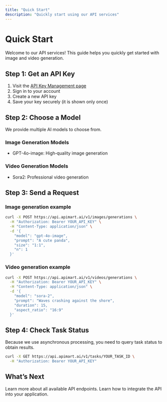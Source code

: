 ```yaml
---
title: "Quick Start"
description: "Quickly start using our API services"
---
```


# Quick Start

Welcome to our API services! This guide helps you quickly get started with image and video generation.

## Step 1: Get an API Key

1. Visit the [API Key Management page](https://api.apimart.ai/console/token)
2. Sign in to your account
3. Create a new API key
4. Save your key securely (it is shown only once)

## Step 2: Choose a Model

We provide multiple AI models to choose from.

### Image Generation Models
- GPT-4o-image: High‑quality image generation

### Video Generation Models
- Sora2: Professional video generation

## Step 3: Send a Request

### Image generation example

```bash
curl -X POST https://api.apimart.ai/v1/images/generations \
  -H "Authorization: Bearer YOUR_API_KEY" \
  -H "Content-Type: application/json" \
  -d '{
    "model": "gpt-4o-image",
    "prompt": "A cute panda",
    "size": "1:1",
    "n": 1
  }'
```

### Video generation example

```bash
curl -X POST https://api.apimart.ai/v1/videos/generations \
  -H "Authorization: Bearer YOUR_API_KEY" \
  -H "Content-Type: application/json" \
  -d '{
    "model": "sora-2",
    "prompt": "Waves crashing against the shore",
    "duration": 15,
    "aspect_ratio": "16:9"
  }'
```

## Step 4: Check Task Status

Because we use asynchronous processing, you need to query task status to obtain results.

```bash
curl -X GET https://api.apimart.ai/v1/tasks/YOUR_TASK_ID \
  -H "Authorization: Bearer YOUR_API_KEY"
```

## What’s Next

<Card title="View API docs" icon="book" href="/en/api-reference/introduction">
  Learn more about all available API endpoints.
  </Card>

<Card title="Development Guide" icon="code" href="/en/development">
  Learn how to integrate the API into your application.
</Card>

